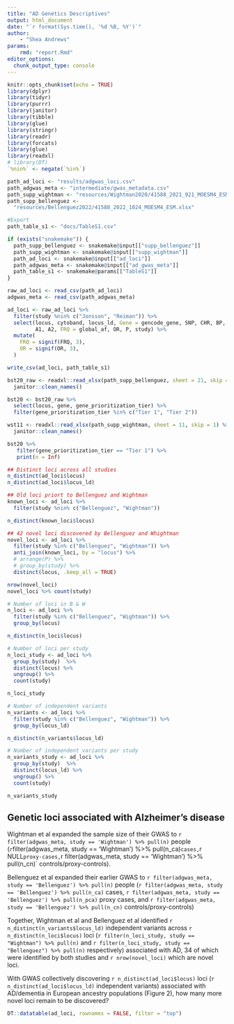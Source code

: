 ```yaml
---
title: "AD Genetics Descriptives"
output: html_document
date: "`r format(Sys.time(), '%d %B, %Y')`"
author:
    - "Shea Andrews"
params:
    rmd: "report.Rmd"
editor_options: 
  chunk_output_type: console
---
```


```r
knitr::opts_chunk$set(echo = TRUE)
library(dplyr)
library(tidyr)
library(purrr)
library(janitor)
library(tibble)
library(glue)
library(stringr)
library(readr)
library(forcats)
library(glue)
library(readxl)
# library(DT)
`%nin%` <- negate(`%in%`)

```


```r
path_ad_loci <- "results/adgwas_loci.csv"
path_adgwas_meta <- "intermediate/gwas_metadata.csv"
path_supp_wightman <- "resources/Wightman2020/41588_2021_921_MOESM4_ESM.xlsx"
path_supp_bellenguez <-
  "resources/Bellenguez2022/41588_2022_1024_MOESM4_ESM.xlsx"

#Export
path_table_s1 <- "docs/TableS1.csv"

if (exists("snakemake")) {
  path_supp_bellenguez <- snakemake@input[["supp_bellenguez"]]
  path_supp_wightman <- snakemake@input[["supp_wightman"]]
  path_ad_loci <- snakemake@input[["ad_loci"]]
  path_adgwas_meta <- snakemake@input[["ad_gwas_meta"]]
  path_table_s1 <- snakemake@params[["TableS1"]]
}

raw_ad_loci <- read_csv(path_ad_loci)
adgwas_meta <- read_csv(path_adgwas_meta)
```


```r
ad_loci <- raw_ad_loci %>%
  filter(study %nin% c("Jonsson", "Reiman")) %>%
  select(locus, cytoband, locus_ld, Gene = gencode_gene, SNP, CHR, BP,
         A1, A2, FRQ = global_af, OR, P, study) %>%
  mutate(
    FRQ = signif(FRQ, 3),
    OR = signif(OR, 3),
  )

write_csv(ad_loci, path_table_s1)
```

```r

bst20_raw <- readxl::read_xlsx(path_supp_bellenguez, sheet = 21, skip = 2) %>%
  janitor::clean_names()

bst20 <- bst20_raw %>%
  select(locus, gene, gene_prioritization_tier) %>%
  filter(gene_prioritization_tier %in% c("Tier 1", "Tier 2"))

wst11 <- readxl::read_xlsx(path_supp_wightman, sheet = 11, skip = 1) %>%
  janitor::clean_names()

bst20 %>%
   filter(gene_prioritization_tier == "Tier 1") %>%
   print(n = Inf)

```


```r
## Distinct loci across all studies
n_distinct(ad_loci$locus)
n_distinct(ad_loci$locus_ld)

## Old loci priort to Bellenguez and Wightman
known_loci <- ad_loci %>%
  filter(study %nin% c("Bellenguez", "Wightman"))

n_distinct(known_loci$locus)

## 42 novel loci discovered by Bellenguez and Whightman
novel_loci <- ad_loci %>%
  filter(study %in% c("Bellenguez", "Wightman")) %>%
  anti_join(known_loci, by = "locus") %>%
  # arrange(P) %>%
  # group_by(study) %>%
  distinct(locus, .keep_all = TRUE)

nrow(novel_loci)
novel_loci %>% count(study)

# Number of loci in B & W
n_loci <- ad_loci %>%
  filter(study %in% c("Bellenguez", "Wightman")) %>%
  group_by(locus)

n_distinct(n_loci$locus)

# Number of loci per study
n_loci_study <- ad_loci %>%
  group_by(study)  %>%
  distinct(locus) %>%
  ungroup() %>%
  count(study)

n_loci_study

# Number of independent variants
n_variants <- ad_loci %>%
  filter(study %in% c("Bellenguez", "Wightman")) %>%
  group_by(locus_ld)

n_distinct(n_variants$locus_ld)

# Number of independent variants per study
n_variants_study <- ad_loci %>%
  group_by(study)  %>%
  distinct(locus_ld) %>%
  ungroup() %>%
  count(study)

n_variants_study

```

## Genetic loci associated with Alzheimer’s disease

Wightman et al expanded the sample size of their GWAS to `r filter(adgwas_meta, study == 'Wightman') %>% pull(n)` 
people (`r `filter(adgwas_meta, study == 'Wightman') %>% pull(n_ca)` cases, 
`r NULL` proxy-cases, `r filter(adgwas_meta, study == 'Wightman') %>% pull(n_cn)` controls/proxy-controls). 


Bellenguez et al expanded their earlier GWAS to `r filter(adgwas_meta, study == 'Bellenguez') %>% pull(n)` 
people (`r filter(adgwas_meta, study == 'Bellenguez') %>% pull(n_ca)` cases, 
`r filter(adgwas_meta, study == 'Bellenguez') %>% pull(n_pca)` proxy cases, and 
`r filter(adgwas_meta, study == 'Bellenguez') %>% pull(n_cn)` controls/proxy-controls)


Together, Wightman et al and Bellenguez et al identified `r n_distinct(n_variants$locus_ld)` independent variants 
across `r n_distinct(n_loci$locus)` loci 
(`r filter(n_loci_study, study == "Wightman") %>% pull(n)` and `r filter(n_loci_study, study == "Bellenguez") %>% pull(n)` 
respectively) associated with AD, 34 of which were identified by both studies and `r nrow(novel_loci)` which are novel loci.


With GWAS collectively discovering `r n_distinct(ad_loci$locus)` loci 
(`r n_distinct(ad_loci$locus_ld)` independent variants) associated with AD/dementia 
in European ancestry populations (Figure 2), how many more novel loci remain to be discovered?


```r
DT::datatable(ad_loci, rownames = FALSE, filter = "top")
```








































